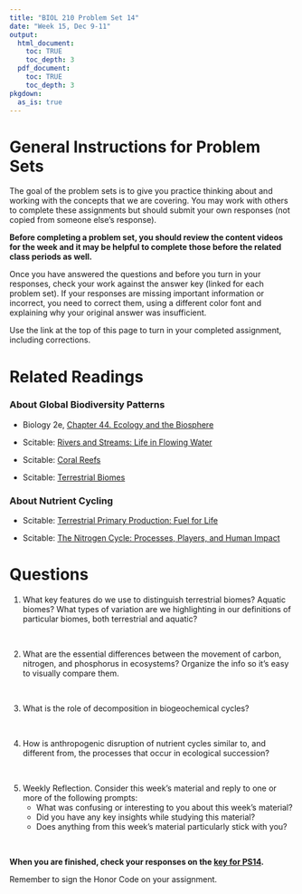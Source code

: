 ```yaml
---
title: "BIOL 210 Problem Set 14"
date: "Week 15, Dec 9-11"
output: 
  html_document:
    toc: TRUE
    toc_depth: 3
  pdf_document:
    toc: TRUE
    toc_depth: 3
pkgdown:
  as_is: true
---
```

# General Instructions for Problem Sets

The goal of the problem sets is to give you practice thinking about and working with the concepts that we are covering. You may work with others to complete these assignments but should submit your own responses (not copied from someone else's response). 

<b>Before completing a problem set, you should review the content videos for the week and it may be helpful to complete those before the related class periods as well.</b>

Once you have answered the questions and before you turn in your responses, check your work against the answer key (linked for each problem set). If your responses are missing important information or incorrect, you need to correct them, using a different color font and explaining why your original answer was insufficient.

Use the link at the top of this page to turn in your completed assignment, including corrections.

# Related Readings

### About Global Biodiversity Patterns

* Biology 2e, [Chapter 44. Ecology and the Biosphere](https://openstax.org/books/biology-2e/pages/44-introduction)

* Scitable: [Rivers and Streams: Life in Flowing Water](https://www.nature.com/scitable/knowledge/library/rivers-and-streams-life-in-flowing-water-23587918)

* Scitable: [Coral Reefs](https://www.nature.com/scitable/knowledge/library/coral-reefs-15786954)

* Scitable: [Terrestrial Biomes](https://www.nature.com/scitable/knowledge/library/terrestrial-biomes-13236757)

### About Nutrient Cycling

* Scitable: [Terrestrial Primary Production: Fuel for Life](https://www.nature.com/scitable/knowledge/library/terrestrial-primary-production-fuel-for-life-17567411)

* Scitable: [The Nitrogen Cycle: Processes, Players, and Human Impact](https://www.nature.com/scitable/knowledge/library/the-nitrogen-cycle-processes-players-and-human-15644632)


# Questions

<ol>
<li>What key features do we use to distinguish terrestrial biomes? Aquatic biomes? What types of variation are we highlighting in our definitions of particular biomes, both terrestrial and aquatic?</li>

<br>

<li>What are the essential differences between the movement of carbon, nitrogen, and phosphorus in ecosystems? Organize the info so it’s easy to visually compare them.</li>

<br>

<li>What is the role of decomposition in biogeochemical cycles?</li>

<br>

<li>How is anthropogenic disruption of nutrient cycles similar to, and different from, the processes that occur in ecological succession?</li>

<br>

<li>Weekly Reflection. Consider this week’s material and reply to one or more of the following prompts:
<ul>
<li> What was confusing or interesting to you about this week’s material?</li>
 
<li> Did you have any key insights while studying this material?</li>

<li> Does anything from this week’s material particularly stick with you?</li>
</ul>
</ol>
<br>


<b>When you are finished, check your responses on the [key for PS14](ps14key.html).</b>

Remember to sign the Honor Code on your assignment.